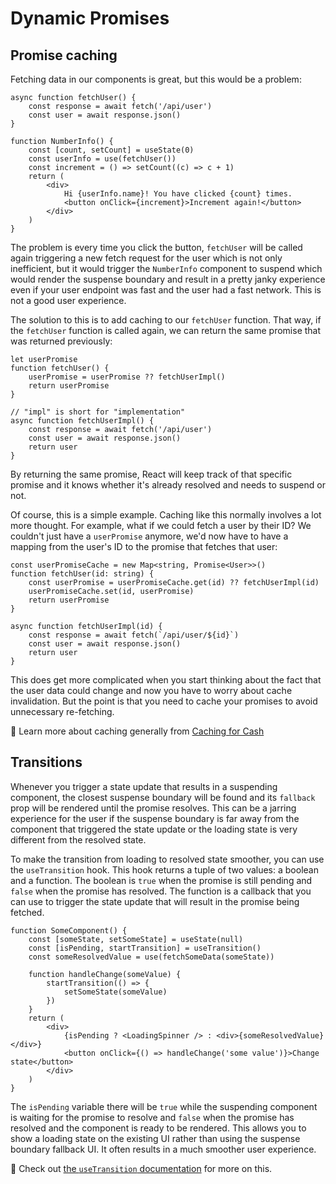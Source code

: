# Dynamic Promises

<EpicVideo url="https://www.epicreact.dev/workshops/react-suspense/intro-to-dynamic-promises" />

## Promise caching

Fetching data in our components is great, but this would be a problem:

```tsx
async function fetchUser() {
	const response = await fetch('/api/user')
	const user = await response.json()
}

function NumberInfo() {
	const [count, setCount] = useState(0)
	const userInfo = use(fetchUser())
	const increment = () => setCount((c) => c + 1)
	return (
		<div>
			Hi {userInfo.name}! You have clicked {count} times.
			<button onClick={increment}>Increment again!</button>
		</div>
	)
}
```

The problem is every time you click the button, `fetchUser` will be called again
triggering a new fetch request for the user which is not only inefficient, but
it would trigger the `NumberInfo` component to suspend which would render the
suspense boundary and result in a pretty janky experience even if your user
endpoint was fast and the user had a fast network. This is not a good user
experience.

The solution to this is to add caching to our `fetchUser` function. That way, if
the `fetchUser` function is called again, we can return the same promise that
was returned previously:

```tsx
let userPromise
function fetchUser() {
	userPromise = userPromise ?? fetchUserImpl()
	return userPromise
}

// "impl" is short for "implementation"
async function fetchUserImpl() {
	const response = await fetch('/api/user')
	const user = await response.json()
	return user
}
```

By returning the same promise, React will keep track of that specific promise
and it knows whether it's already resolved and needs to suspend or not.

Of course, this is a simple example. Caching like this normally involves a lot
more thought. For example, what if we could fetch a user by their ID? We
couldn't just have a `userPromise` anymore, we'd now have to have a mapping from
the user's ID to the promise that fetches that user:

```tsx lines=1,3,4
const userPromiseCache = new Map<string, Promise<User>>()
function fetchUser(id: string) {
	const userPromise = userPromiseCache.get(id) ?? fetchUserImpl(id)
	userPromiseCache.set(id, userPromise)
	return userPromise
}

async function fetchUserImpl(id) {
	const response = await fetch(`/api/user/${id}`)
	const user = await response.json()
	return user
}
```

This does get more complicated when you start thinking about the fact that the
user data could change and now you have to worry about cache invalidation. But
the point is that you need to cache your promises to avoid unnecessary
re-fetching.

📜 Learn more about caching generally from
[Caching for Cash](https://www.epicweb.dev/talks/caching-for-cash)

## Transitions

Whenever you trigger a state update that results in a suspending component, the
closest suspense boundary will be found and its `fallback` prop will be rendered
until the promise resolves. This can be a jarring experience for the user if the
suspense boundary is far away from the component that triggered the state update
or the loading state is very different from the resolved state.

To make the transition from loading to resolved state smoother, you can use the
`useTransition` hook. This hook returns a tuple of two values: a boolean and a
function. The boolean is `true` when the promise is still pending and `false`
when the promise has resolved. The function is a callback that you can use to
trigger the state update that will result in the promise being fetched.

```tsx lines=3,7-9,13
function SomeComponent() {
	const [someState, setSomeState] = useState(null)
	const [isPending, startTransition] = useTransition()
	const someResolvedValue = use(fetchSomeData(someState))

	function handleChange(someValue) {
		startTransition(() => {
			setSomeState(someValue)
		})
	}
	return (
		<div>
			{isPending ? <LoadingSpinner /> : <div>{someResolvedValue}</div>}
			<button onClick={() => handleChange('some value')}>Change state</button>
		</div>
	)
}
```

The `isPending` variable there will be `true` while the suspending component is
waiting for the promise to resolve and `false` when the promise has resolved and
the component is ready to be rendered. This allows you to show a loading state
on the existing UI rather than using the suspense boundary fallback UI. It often
results in a much smoother user experience.

📜 Check out
[the `useTransition` documentation](https://react.dev/reference/react/useTransition)
for more on this.

